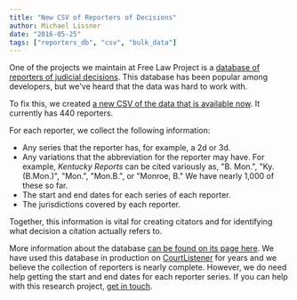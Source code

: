 ```yaml
---
title: "New CSV of Reporters of Decisions"
author: Michael Lissner
date: "2016-05-25"
tags: ["reporters_db", "csv", "bulk_data"]
---
```



One of the projects we maintain at Free Law Project is a [database of reporters of judicial decisions][rdb]. This database has been popular among developers, but we've heard that the data was hard to work with.

To fix this, we created [a new CSV of the data that is available now][csv]. It currently has 440 reporters.

For each reporter, we collect the following information:

 - Any series that the reporter has, for example, a 2d or 3d.
 - Any variations that the abbreviation for the reporter may have. For example, *Kentucky Reports* can be cited variously as, "B. Mon.", "Ky.(B.Mon.)", "Mon.", "Mon.B.", or "Monroe, B." We have nearly 1,000 of these so far.
 - The start and end dates for each series of each reporter.
 - The jurisdictions covered by each reporter.

Together, this information is vital for creating citators and for identifying what decision a citation actually refers to.

More information about the database [can be found on its page here][rdb]. We have used this database in production on [CourtListener][cl] for years and we believe the collection of reporters is nearly complete. However, we do need help getting the start and end dates for each reporter series. If you can help with this research project, [get in touch][c].


[rdb]: https://github.com/freelawproject/reporters-db
[csv]: https://github.com/freelawproject/reporters-db/blob/master/reporters.csv

[c]: /contact/

[cl]: https://www.courtlistener.com
